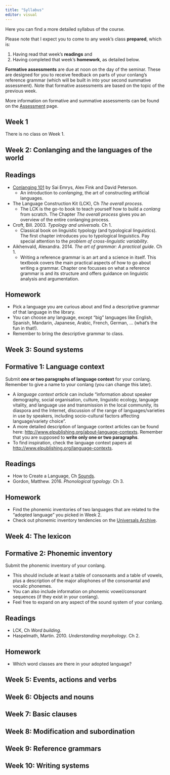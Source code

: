 ```yaml
---
title: "Syllabus"
editor: visual
---
```


Here you can find a more detailed syllabus of the course.

Please note that I expect you to come to any week's class **prepared**, which is:

1. Having read that week's **readings** and
2. Having completed that week's **homework**, as detailed below.

**Formative assessments** are due at noon on the day of the seminar.
These are designed for you to receive feedback on parts of your conlang's reference grammar (which will be built in into your second summative assessment). Note that formative assessments are based on the topic of the previous week.

More information on formative and summative assessments can be found on the [Assessment](assessment.html) page.


## Week 1

There is no class on Week 1.

## Week 2: Conlanging and the languages of the world

::: {.callout-tip collapse="false"}
## Readings

-   [Conlanging 101](https://conlang.org/26c3.pdf) by Sai Emrys, Alex Fink and David Peterson.
    -   An introduction to *conlanging*, the art of constructing artificial languages.
-   The Language Construction Kit (LCK), Ch *The overall process*.
    -   The LCK is the go-to book to teach yourself how to build a *conlang* from scratch. The Chapter *The overall process* gives you an overview of the entire conlanging process.
-   Croft, Bill. 2003. *Typology and universals*. Ch 1.
    -   Classical book on linguistic typology (and typological linguistics). The first chapter introduces you to typological linguistics. Pay special attention to the *problem of cross-linguistic variability*.
-   Aikhenvald, Alexandra. 2014. *The art of grammar: A practical guide*. Ch 1.
    -   Writing a reference grammar is an art and a science in itself. This textbook covers the main practical aspects of how to go about writing a grammar. Chapter one focusses on what a reference grammar is and its structure and offers guidance on linguistic analysis and argumentation.
:::

::: {.callout-warning collapse="false"}
## Homework

-   Pick a language you are curious about and find a descriptive grammar of that language in the library.
-   You can choose any language, except "big" languages like English, Spanish, Mandarin, Japanese, Arabic, French, German, ... (what's the fun in that!).
-   Remember to bring the descriptive grammar to class.
:::

## Week 3: Sound systems

::: {.callout-important collapse="true"}
## Formative 1: Language context

Submit **one or two paragraphs of language context** for your conlang. Remember to give a name to your conlang (you can change this later).

- A *language context article* can include "information about speaker demography, social organisation, culture, linguistic ecology, language vitality, and language use and transmission in the local community, its diaspora and the Internet, discussion of the range of languages/varieties in use by speakers, including socio-cultural factors affecting language/variety choice".
- A more detailed description of language context articles can be found here: <http://www.elpublishing.org/about-language-contexts>. Remember that you are supposed to **write only one or two paragraphs**.
- To find inspiration, check the language context papers at <http://www.elpublishing.org/language-contexts>.
:::

::: {.callout-tip collapse="true"}
## Readings

- How to Create a Language, Ch [Sounds](https://www.angelfire.com/scifi2/nyh/how__all.html).
- Gordon, Matthew. 2016. *Phonological typology*. Ch 3.
:::

::: {.callout-warning collapse="true"}
## Homework

- Find the phonemic inventories of two languages that are related to the "adopted language" you picked in Week 2.
- Check out phonemic inventory tendencies on the [Universals Archive](https://typo.uni-konstanz.de/rara/category/universals-archive/).
:::

## Week 4: The lexicon

::: {.callout-important collapse="true"}
## Formative 2: Phonemic inventory

Submit the phonemic inventory of your conlang.

- This should include at least a table of consonants and a table of vowels, plus a description of the major allophones of the consonantal and vocalic phonemes.
- You can also include information on phonemic vowel/consonant sequences (if they exist in your conlang).
- Feel free to expand on any aspect of the sound system of your conlang.
:::

::: {.callout-tip collapse="true"}
## Readings

- LCK, Ch *Word building*.
- Haspelmath, Martin. 2010. *Understanding morphology*. Ch 2.
:::

::: {.callout-warning collapse="true"}
## Homework

- Which word classes are there in your adopted language?
:::

## Week 5: Events, actions and verbs

## Week 6: Objects and nouns

## Week 7: Basic clauses

## Week 8: Modification and subordination

## Week 9: Reference grammars

## Week 10: Writing systems
